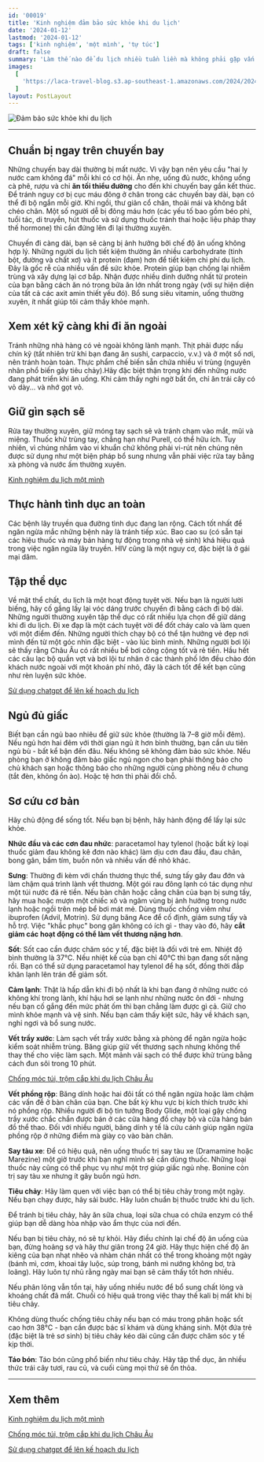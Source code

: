 ```yaml
---
id: '00019'
title: 'Kinh nghiệm đảm bảo sức khỏe khi du lịch'
date: '2024-01-12'
lastmod: '2024-01-12'
tags: ['kinh nghiệm', 'một mình', 'tự túc']
draft: false
summary: 'Làm thế nào để du lịch nhiều tuần liền mà không phải gặp vấn đề sức khỏe. Thưởng thức bất kỳ món ăn ưa thích của bạn trên đường. Bài viết này cung cấp hướng dẫn cơ bản để đảm bảo sức khỏe khi du lịch bất kỳ đâu'
images:
  [
    'https://laca-travel-blog.s3.ap-southeast-1.amazonaws.com/2024/2024-01-12-loi-khuyen-cho-chuyen-du-lich-khoe-manh/du-lich-khoe-manh.jpg',
  ]
layout: PostLayout
---
```


![Đảm bảo sức khỏe khi du lịch](https://laca-travel-blog.s3.ap-southeast-1.amazonaws.com/2024/2024-01-12-loi-khuyen-cho-chuyen-du-lich-khoe-manh/du-lich-khoe-manh.jpg 'Đảm bảo sức khỏe khi du lịch')

<TOCInline toc={props.toc} asDisclosure toHeading={3} />

---

## Chuẩn bị ngay trên chuyến bay

Những chuyến bay dài thường bị mất nước. Vì vậy bạn nên yêu cầu "hai ly nước cam không đá" mỗi khi có cơ hội. Ăn nhẹ, uống đủ nước, không uống cà phê, rượu và chỉ **ăn tối thiểu đường** cho đến khi chuyến bay gần kết thúc. Để tránh nguy cơ bị cục máu đông ở chân trong các chuyến bay dài, bạn có thể đi bộ ngắn mỗi giờ. Khi ngồi, thư giản cổ chân, thoải mái và không bắt chéo chân. Một số người dễ bị đông máu hơn (các yếu tố bao gồm béo phì, tuổi tác, di truyền, hút thuốc và sử dụng thuốc tránh thai hoặc liệu pháp thay thế hormone) thì cần đứng lên đi lại thường xuyên.

Chuyến đi càng dài, bạn sẽ càng bị ảnh hưởng bởi chế độ ăn uống không hợp lý. Những người du lịch tiết kiệm thường ăn nhiều carbohydrate (tinh bột, đường và chất xơ) và ít protein (đạm) hơn để tiết kiệm chi phí du lịch. Đây là gốc rễ của nhiều vấn đề sức khỏe. Protein giúp bạn chống lại nhiễm trùng và xây dựng lại cơ bắp. Nhận được nhiều dinh dưỡng nhất từ protein của bạn bằng cách ăn nó trong bữa ăn lớn nhất trong ngày (với sự hiện diện của tất cả các axit amin thiết yếu đó). Bổ sung siêu vitamin, uống thường xuyên, ít nhất giúp tôi cảm thấy khỏe mạnh.

## Xem xét kỹ càng khi đi ăn ngoài

Tránh những nhà hàng có vẻ ngoài không lành mạnh. Thịt phải được nấu chín kỹ (tất nhiên trừ khi bạn đang ăn sushi, carpaccio, v.v.) và ở một số nơi, nên tránh hoàn toàn. Thực phẩm chế biến sẵn chứa nhiều vi trùng (nguyên nhân phổ biến gây tiêu chảy).Hãy đặc biệt thận trọng khi đến những nước đang phát triển khi ăn uống. Khi cảm thấy nghi ngờ bất ổn, chỉ ăn trái cây có vỏ dày... và nhớ gọt vỏ.

## Giữ gìn sạch sẽ

Rửa tay thường xuyên, giữ móng tay sạch sẽ và tránh chạm vào mắt, mũi và miệng. Thuốc khử trùng tay, chẳng hạn như Purell, có thể hữu ích. Tuy nhiên, vì chúng nhắm vào vi khuẩn chứ không phải vi-rút nên chúng nên được sử dụng như một biện pháp bổ sung nhưng vẫn phải việc rửa tay bằng xà phòng và nước ấm thường xuyên.

[Kinh nghiệm du lịch một mình](https://laca.fun/blog/kinh-nghiem-du-lich-mot-minh)

## Thực hành tình dục an toàn

Các bệnh lây truyền qua đường tình dục đang lan rộng. Cách tốt nhất để ngăn ngừa mắc những bệnh này là tránh tiếp xúc. Bao cao su (có sẵn tại các hiệu thuốc và máy bán hàng tự động trong nhà vệ sinh) khá hiệu quả trong việc ngăn ngừa lây truyền. HIV cũng là một nguy cơ, đặc biệt là ở gái mại dâm.

## Tập thể dục

Về mặt thể chất, du lịch là một hoạt động tuyệt vời. Nếu bạn là người lười biếng, hãy cố gắng lấy lại vóc dáng trước chuyến đi bằng cách đi bộ dài. Những người thường xuyên tập thể dục có rất nhiều lựa chọn để giữ dáng khi đi du lịch. Đi xe đạp là một cách tuyệt vời để đốt cháy calo và làm quen với một điểm đến. Những người thích chạy bộ có thể tận hưởng vẻ đẹp nơi mình đến từ một góc nhìn đặc biệt - vào lúc bình minh. Những người bơi lội sẽ thấy rằng Châu Âu có rất nhiều bể bơi công cộng tốt và rẻ tiền. Hầu hết các câu lạc bộ quần vợt và bơi lội tư nhân ở các thành phố lớn đều chào đón khách nước ngoài với một khoản phí nhỏ, đây là cách tốt để kết bạn cũng như rèn luyện sức khỏe.

[Sử dụng chatgpt để lên kế hoạch du lịch](https://laca.fun/blog/su-dung-chatgpt-de-len-ke-hoach-du-lich)

## Ngủ đủ giấc

Biết bạn cần ngủ bao nhiêu để giữ sức khỏe (thường là 7–8 giờ mỗi đêm). Nếu ngủ hơn hai đêm với thời gian ngủ ít hơn bình thường, bạn cần ưu tiên ngủ bù - bất kể bận đến đâu. Nếu không sẽ không đảm bảo sức khỏe. Nếu phòng bạn ở không đảm bảo giấc ngủ ngon cho bạn phải thông báo cho chủ khách sạn hoặc thông báo cho những người cùng phòng nếu ở chung (tắt đèn, không ồn ào). Hoặc tệ hơn thì phải đổi chỗ.

## Sơ cứu cơ bản

Hãy chủ động để sống tốt. Nếu bạn bị bệnh, hãy hành động để lấy lại sức khỏe.

**Nhức đầu và các cơn đau nhức**: paracetamol hay tylenol (hoặc bất kỳ loại thuốc giảm đau không kê đơn nào khác) làm dịu cơn đau đầu, đau chân, bong gân, bầm tím, buồn nôn và nhiều vấn đề nhỏ khác.

**Sưng**: Thường đi kèm với chấn thương thực thể, sưng tấy gây đau đớn và làm chậm quá trình lành vết thương. Một gói rau đông lạnh có tác dụng như một túi nước đá rẻ tiền. Nếu bàn chân hoặc cẳng chân của bạn bị sưng tấy, hãy mua hoặc mượn một chiếc xô và ngâm vùng bị ảnh hưởng trong nước lạnh hoặc ngồi trên mép bể bơi mát mẻ. Dùng thuốc chống viêm như ibuprofen (Advil, Motrin). Sử dụng băng Ace để cố định, giảm sưng tấy và hỗ trợ. Việc "khắc phục" bong gân không có ích gì - thay vào đó, hãy **cắt giảm các hoạt động có thể làm vết thương nặng hơn**.

**Sốt**: Sốt cao cần được chăm sóc y tế, đặc biệt là đối với trẻ em. Nhiệt độ bình thường là 37°C. Nếu nhiệt kế của bạn chỉ 40°C thì bạn đang sốt nặng rồi. Bạn có thể sử dụng paracetamol hay tylenol để hạ sốt, đồng thời đắp khăn lạnh lên trán để giảm sốt.

**Cảm lạnh**: Thật là hấp dẫn khi đi bộ nhất là khi bạn đang ở những nước có không khí trong lành, khí hậu hơi se lạnh như những nước ôn đới - nhưng nếu bạn cố gắng đến mức phát ốm thì bạn chẳng làm được gì cả. Giữ cho mình khỏe mạnh và vệ sinh. Nếu bạn cảm thấy kiệt sức, hãy về khách sạn, nghỉ ngơi và bổ sung nước.

**Vết trầy xước**: Làm sạch vết trầy xước bằng xà phòng để ngăn ngừa hoặc kiểm soát nhiễm trùng. Băng giúp giữ vết thương sạch nhưng không thể thay thế cho việc làm sạch. Một mảnh vải sạch có thể được khử trùng bằng cách đun sôi trong 10 phút.

[Chống móc túi, trộm cắp khi du lịch Châu Âu](https://laca.fun/blog/chong-lai-nan-moc-tui-trom-cap-khi-du-lich-chau-au)

**Vết phồng rộp**: Băng dính hoặc hai đôi tất có thể ngăn ngừa hoặc làm chậm các vấn đề ở bàn chân của bạn. Che bất kỳ khu vực bị kích thích trước khi nó phồng rộp. Nhiều người đi bộ tin tưởng Body Glide, một loại gậy chống trầy xước chắc chắn được bán ở các cửa hàng đồ chạy bộ và cửa hàng bán đồ thể thao. Đối với nhiều người, băng dính y tế là cứu cánh giúp ngăn ngừa phồng rộp ở những điểm mà giày cọ vào bàn chân.

**Say tàu xe**: Để có hiệu quả, nên uống thuốc trị say tàu xe (Dramamine hoặc Marezine) một giờ trước khi bạn nghĩ mình sẽ cần dùng thuốc. Những loại thuốc này cũng có thể phục vụ như một trợ giúp giấc ngủ nhẹ. Bonine còn trị say tàu xe nhưng ít gây buồn ngủ hơn.

**Tiêu chảy**: Hãy làm quen với việc bạn có thể bị tiêu chảy trong một ngày. Nếu bạn chạy được, hãy sải bước. Hãy luôn chuẩn bị thuốc trước khi du lịch.

Để tránh bị tiêu chảy, hãy ăn sữa chua, loại sữa chua có chứa enzym có thể giúp bạn dễ dàng hòa nhập vào ẩm thực của nơi đến.

Nếu bạn bị tiêu chảy, nó sẽ tự khỏi. Hãy điều chỉnh lại chế độ ăn uống của bạn, đừng hoảng sợ và hãy thư giãn trong 24 giờ. Hãy thực hiện chế độ ăn kiêng của bạn nhạt nhẽo và nhàm chán nhất có thể trong khoảng một ngày (bánh mì, cơm, khoai tây luộc, súp trong, bánh mì nướng không bơ, trà loãng). Hãy luôn tự nhủ rằng ngày mai bạn sẽ cảm thấy tốt hơn nhiều.

Nếu phân lỏng vẫn tồn tại, hãy uống nhiều nước để bổ sung chất lỏng và khoáng chất đã mất. Chuối có hiệu quả trong việc thay thế kali bị mất khi bị tiêu chảy.

Không dùng thuốc chống tiêu chảy nếu bạn có máu trong phân hoặc sốt cao hơn 38°C - bạn cần được bác sĩ khám và dùng kháng sinh. Một đứa trẻ (đặc biệt là trẻ sơ sinh) bị tiêu chảy kéo dài cũng cần được chăm sóc y tế kịp thời.

**Táo bón**: Táo bón cũng phổ biến như tiêu chảy. Hãy tập thể dục, ăn nhiều thức trái cây tươi, rau củ, và cuối cùng mọi thứ sẽ ổn thỏa.

---

## Xem thêm

[Kinh nghiệm du lịch một mình](https://laca.fun/blog/kinh-nghiem-du-lich-mot-minh)

[Chống móc túi, trộm cắp khi du lịch Châu Âu](https://laca.fun/blog/chong-lai-nan-moc-tui-trom-cap-khi-du-lich-chau-au)

[Sử dụng chatgpt để lên kế hoạch du lịch](https://laca.fun/blog/su-dung-chatgpt-de-len-ke-hoach-du-lich)
